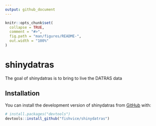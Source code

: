 ```yaml
---
output: github_document
---
```


<!-- README.md is generated from README.Rmd. Please edit that file -->

```r
knitr::opts_chunk$set(
  collapse = TRUE,
  comment = "#>",
  fig.path = "man/figures/README-",
  out.width = "100%"
)
```

# shinydatras

<!-- badges: start -->
<!-- badges: end -->

The goal of shinydatras is to bring to live the DATRAS data

## Installation

You can install the development version of shinydatras from [GitHub](https://github.com/) with:

``` r
# install.packages("devtools")
devtools::install_github("fishvice/shinydatras")
```

